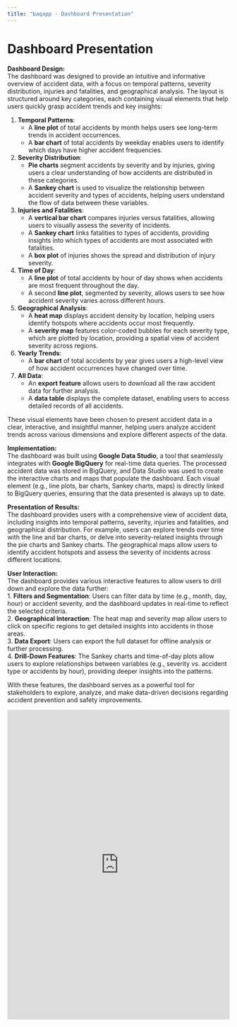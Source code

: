 ```yaml
---
title: "baqapp - Dashboard Presentation"
---
```


# Dashboard Presentation

**Dashboard Design:**  
The dashboard was designed to provide an intuitive and informative overview of accident data, with a focus on temporal patterns, severity distribution, injuries and fatalities, and geographical analysis. The layout is structured around key categories, each containing visual elements that help users quickly grasp accident trends and key insights:

1. **Temporal Patterns**:  
   - A **line plot** of total accidents by month helps users see long-term trends in accident occurrences.
   - A **bar chart** of total accidents by weekday enables users to identify which days have higher accident frequencies.
  
2. **Severity Distribution**:  
   - **Pie charts** segment accidents by severity and by injuries, giving users a clear understanding of how accidents are distributed in these categories.
   - A **Sankey chart** is used to visualize the relationship between accident severity and types of accidents, helping users understand the flow of data between these variables.

3. **Injuries and Fatalities**:  
   - A **vertical bar chart** compares injuries versus fatalities, allowing users to visually assess the severity of incidents.
   - A **Sankey chart** links fatalities to types of accidents, providing insights into which types of accidents are most associated with fatalities.
   - A **box plot** of injuries shows the spread and distribution of injury severity.

4. **Time of Day**:  
   - A **line plot** of total accidents by hour of day shows when accidents are most frequent throughout the day.
   - A second **line plot**, segmented by severity, allows users to see how accident severity varies across different hours.

5. **Geographical Analysis**:  
   - A **heat map** displays accident density by location, helping users identify hotspots where accidents occur most frequently.
   - A **severity map** features color-coded bubbles for each severity type, which are plotted by location, providing a spatial view of accident severity across regions.

6. **Yearly Trends**:  
   - A **bar chart** of total accidents by year gives users a high-level view of how accident occurrences have changed over time.

7. **All Data**:  
   - An **export feature** allows users to download all the raw accident data for further analysis.
   - A **data table** displays the complete dataset, enabling users to access detailed records of all accidents.

These visual elements have been chosen to present accident data in a clear, interactive, and insightful manner, helping users analyze accident trends across various dimensions and explore different aspects of the data.

**Implementation:**  
The dashboard was built using **Google Data Studio**, a tool that seamlessly integrates with **Google BigQuery** for real-time data queries. The processed accident data was stored in BigQuery, and Data Studio was used to create the interactive charts and maps that populate the dashboard. Each visual element (e.g., line plots, bar charts, Sankey charts, maps) is directly linked to BigQuery queries, ensuring that the data presented is always up to date.

**Presentation of Results:**  
The dashboard provides users with a comprehensive view of accident data, including insights into temporal patterns, severity, injuries and fatalities, and geographical distribution. For example, users can explore trends over time with the line and bar charts, or delve into severity-related insights through the pie charts and Sankey charts. The geographical maps allow users to identify accident hotspots and assess the severity of incidents across different locations. 

**User Interaction:**  
The dashboard provides various interactive features to allow users to drill down and explore the data further:  
1. **Filters and Segmentation**: Users can filter data by time (e.g., month, day, hour) or accident severity, and the dashboard updates in real-time to reflect the selected criteria.  
2. **Geographical Interaction**: The heat map and severity map allow users to click on specific regions to get detailed insights into accidents in those areas.  
3. **Data Export**: Users can export the full dataset for offline analysis or further processing.  
4. **Drill-Down Features**: The Sankey charts and time-of-day plots allow users to explore relationships between variables (e.g., severity vs. accident type or accidents by hour), providing deeper insights into the patterns.  

With these features, the dashboard serves as a powerful tool for stakeholders to explore, analyze, and make data-driven decisions regarding accident prevention and safety improvements.

<iframe width="100%" height="700" src="https://lookerstudio.google.com/embed/reporting/49c547f2-25ed-4a5d-8de7-ae1bb47475a0/page/p_7g382p34md" frameborder="0" style="border:0" allowfullscreen sandbox="allow-storage-access-by-user-activation allow-scripts allow-same-origin allow-popups allow-popups-to-escape-sandbox"></iframe>